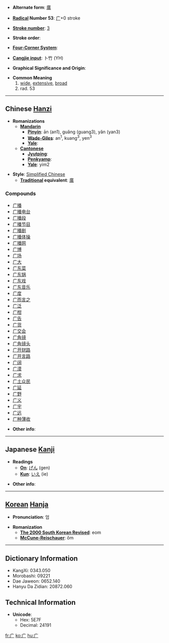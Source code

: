 * '''Alternate form''': [[廣]]

* '''[[Wiktionary:Chinese radical index| Radical]] Number 53''': [[Wiktionary:Chinese radical index 广|广]]+0 stroke

* '''[[Wiktionary:Chinese total strokes index|Stroke number]]''': [[Wiktionary:Chinese total strokes index 3|3]]

* '''Stroke order''': 

* '''[[Wiktionary:Chinese four corner index|Four-Corner System]]''': 

* '''[[Wiktionary:Chinese Cangjie index|Cangjie input]]''': 卜竹 (YH)

* '''Graphical Significance and Origin''': 

* '''Common Meaning'''
*# [[wide]], [[extensive]], [[broad]]
*# rad. 53

----

== Chinese [[Hanzi]] ==

* '''Romanizations'''
** '''[[Mandarin]]'''
*** '''[[Pinyin]]''': ān (an1), guǎng (guang3), yǎn (yan3)
*** '''[[Wade-Giles]]''': an<sup>1</sup>, kuang<sup>3</sup>, yen<sup>3</sup>
*** '''[[Yale]]''': 
** '''[[Cantonese]]'''
*** '''[[Jyutping]]''':
*** '''[[Penkyamp]]''': 
*** '''[[Yale]]''': yim2

* '''Style''': [[Simplified Chinese]] 
** '''[[Traditional Chinese|Traditional]] equivalent''': [[廣]]

===Compounds===
*[[广播]]
*[[广播电台]]
*[[广播段]]
*[[广播节目]]
*[[广播剧]]
*[[广播体操]]
*[[广播网]]
*[[广博]]
*[[广场]]
*[[广大]]
*[[广东菜]]
*[[广东锅]]
*[[广东戏]]
*[[广东音乐]]
*[[广度]]
*[[广而言之]]
*[[广泛]]
*[[广柑]]
*[[广告]]
*[[广货]]
*[[广交会]]
*[[广角镜]]
*[[广角镜头]]
*[[广开财路]]
*[[广开言路]]
*[[广阔]]
*[[广漠]]
*[[广求]]
*[[广土众民]]
*[[广延]]
*[[广野]]
*[[广义]]
*[[广宇]]
*[[广远]]
*[[广种薄收]]

* '''Other info''': 

----

== Japanese [[Kanji]] ==

* '''Readings'''
** '''[[On]]''': [[げん]] (gen)
** '''[[Kun]]''': [[いえ]] (ie)

* '''Other info''':  

----

== [[Korean]] [[Hanja]] ==

* '''Pronunciation''': 엄

* '''Romanization'''
** '''[[The 2000 South Korean Revised Romanization|The 2000 South Korean Revised]]''': eom
** '''[[McCune-Reischauer]]''': ŏm

----

== Dictionary Information ==

* KangXi: 0343.050
* Morobashi: 09221
* Dae Jaweon: 0652.140
* Hanyu Da Zidian: 20872.060

== Technical Information ==

* '''Unicode''':
** Hex: 5E7F
** Decimal: 24191

[[fr:广]]
[[ko:广]]
[[hu:广]]